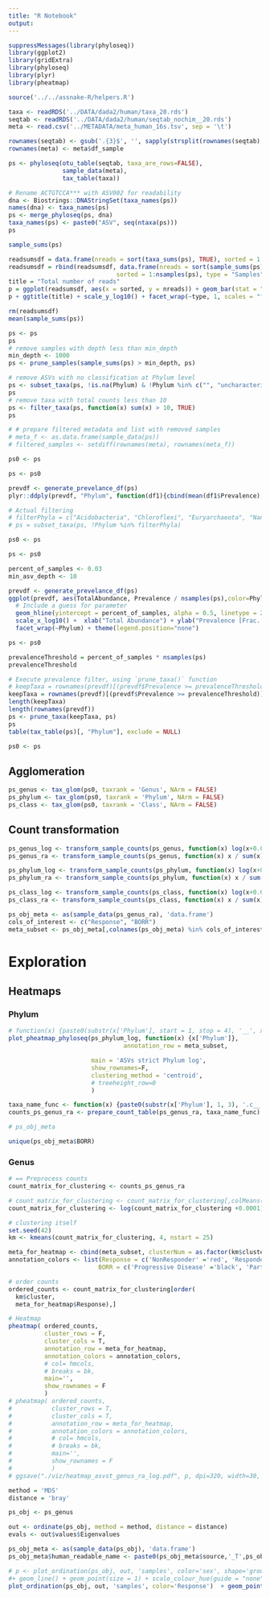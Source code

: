 ```yaml
---
title: "R Notebook"
output: 
---
```


```r
suppressMessages(library(phyloseq))
library(ggplot2)
library(gridExtra)
library(phyloseq)
library(plyr)
library(pheatmap)

source('../../assnake-R/helpers.R')
```


```r
taxa <- readRDS('../DATA/dada2/human/taxa_20.rds')
seqtab <- readRDS('../DATA/dada2/human/seqtab_nochim__20.rds')
meta <- read.csv('../METADATA/meta_human_16s.tsv', sep = '\t')

rownames(seqtab) <- gsub('.{3}$', '', sapply(strsplit(rownames(seqtab), ".", fixed = TRUE), `[`, 1))
rownames(meta) <- meta$df_sample
```



```r
ps <- phyloseq(otu_table(seqtab, taxa_are_rows=FALSE),
               sample_data(meta),
               tax_table(taxa))

# Rename ACTGTCCA*** with ASV002 for readability
dna <- Biostrings::DNAStringSet(taxa_names(ps))
names(dna) <- taxa_names(ps)
ps <- merge_phyloseq(ps, dna)
taxa_names(ps) <- paste0("ASV", seq(ntaxa(ps)))
ps
```

```r
sample_sums(ps)
```


```r
readsumsdf = data.frame(nreads = sort(taxa_sums(ps), TRUE), sorted = 1:ntaxa(ps), type = "OTUs")
readsumsdf = rbind(readsumsdf, data.frame(nreads = sort(sample_sums(ps),TRUE), 
                              sorted = 1:nsamples(ps), type = "Samples"))
title = "Total number of reads"
p = ggplot(readsumsdf, aes(x = sorted, y = nreads)) + geom_bar(stat = "identity")
p + ggtitle(title) + scale_y_log10() + facet_wrap(~type, 1, scales = "free")

rm(readsumsdf)
mean(sample_sums(ps))
```


```r
ps <- ps
ps
# remove samples with depth less than min_depth
min_depth <- 1000
ps <- prune_samples(sample_sums(ps) > min_depth, ps)

# remove ASVs with no classification at Phylum level
ps <- subset_taxa(ps, !is.na(Phylum) & !Phylum %in% c("", "uncharacterized"))
ps
# remove taxa with total counts less than 10
ps <- filter_taxa(ps, function(x) sum(x) > 10, TRUE)
ps

# # prepare filtered metadata and list with removed samples
# meta_f <- as.data.frame(sample_data(ps))
# filtered_samples <- setdiff(rownames(meta), rownames(meta_f))

ps0 <- ps
```

```r
ps <- ps0

prevdf <- generate_prevelance_df(ps)
plyr::ddply(prevdf, "Phylum", function(df1){cbind(mean(df1$Prevalence),sum(df1$Prevalence))})

# Actual filtering
# filterPhyla = c("Acidobacteria", "Chloroflexi", "Euryarchaeota", "Nanoarchaeaeota", "Planctomycetes", "Synergistetes")
# ps = subset_taxa(ps, !Phylum %in% filterPhyla)

ps0 <- ps
```


```r
ps <- ps0

percent_of_samples <- 0.03
min_asv_depth <- 10

prevdf <- generate_prevelance_df(ps)
ggplot(prevdf, aes(TotalAbundance, Prevalence / nsamples(ps),color=Phylum)) +
  # Include a guess for parameter
  geom_hline(yintercept = percent_of_samples, alpha = 0.5, linetype = 2) + geom_point(size = 0.3, alpha = 0.7) + geom_vline(xintercept = min_asv_depth, alpha = 0.5, linetype = 2) +
  scale_x_log10() +  xlab("Total Abundance") + ylab("Prevalence [Frac. Samples]") +
  facet_wrap(~Phylum) + theme(legend.position="none")
```


```r
ps <- ps0

prevalenceThreshold = percent_of_samples * nsamples(ps)
prevalenceThreshold

# Execute prevalence filter, using `prune_taxa()` function
# keepTaxa = rownames(prevdf)[(prevdf$Prevalence >= prevalenceThreshold) | (prevdf$TotalAbundance > min_asv_depth)]
keepTaxa = rownames(prevdf)[(prevdf$Prevalence >= prevalenceThreshold)]
length(keepTaxa)
length(rownames(prevdf))
ps <- prune_taxa(keepTaxa, ps)
ps
table(tax_table(ps)[, "Phylum"], exclude = NULL)

ps0 <- ps
```


## Agglomeration
```r
ps_genus <- tax_glom(ps0, taxrank = 'Genus', NArm = FALSE)
ps_phylum <- tax_glom(ps0, taxrank = 'Phylum', NArm = FALSE)
ps_class <- tax_glom(ps0, taxrank = 'Class', NArm = FALSE)

```

## Count transformation
```r
ps_genus_log <- transform_sample_counts(ps_genus, function(x) log(x+0.01))
ps_genus_ra <- transform_sample_counts(ps_genus, function(x) x / sum(x) )

ps_phylum_log <- transform_sample_counts(ps_phylum, function(x) log(x+0.01))
ps_phylum_ra <- transform_sample_counts(ps_phylum, function(x) x / sum(x) )

ps_class_log <- transform_sample_counts(ps_class, function(x) log(x+0.01))
ps_class_ra <- transform_sample_counts(ps_class, function(x) x / sum(x) )

ps_obj_meta <- as(sample_data(ps_genus_ra), 'data.frame')
cols_of_interest <- c("Response", "BORR")
meta_subset <- ps_obj_meta[,colnames(ps_obj_meta) %in% cols_of_interest]
```

# Exploration
## Heatmaps
### Phylum
```r
# function(x) {paste0(substr(x['Phylum'], start = 1, stop = 4), '__', x['Genus'])}
plot_pheatmap_phyloseq(ps_phylum_log, function(x) {x['Phylum']}, 
                                annotation_row = meta_subset,

                       main = 'ASVs strict Phylum log', 
                       show_rownames=F,
                       clustering_method = 'centroid',
                       # treeheight_row=0
                       )

```


```r
taxa_name_func <- function(x) {paste0(substr(x['Phylum'], 1, 3), '.c__' , substr(x['Class'], 1, 3), '.o__' , substr(x['Order'], 1, 5), '.f__' , substr(x['Family'], 1, 3), '.g__' , gsub('/', '', gsub("-", "", x['Genus'])))}
counts_ps_genus_ra <- prepare_count_table(ps_genus_ra, taxa_name_func)

# ps_obj_meta
```

```r
unique(ps_obj_meta$BORR)
```


### Genus
```r
# == Preprocess counts
count_matrix_for_clustering <- counts_ps_genus_ra

# count_matrix_for_clustering <- count_matrix_for_clustering[,colMeans(count_matrix_for_clustering) > 0.00001]
count_matrix_for_clustering <- log(count_matrix_for_clustering +0.0001)

# clustering itself
set.seed(42)
km <- kmeans(count_matrix_for_clustering, 4, nstart = 25)

meta_for_heatmap <- cbind(meta_subset, clusterNum = as.factor(km$cluster))
annotation_colors <- list(Response = c('NonResponder' ='red', 'Responder'="green"),
                         BORR = c('Progressive Disease' ='black', 'Partial Response'='red', 'Stable Disease'='yellow', 'Complete Response'='green'))

# order counts
ordered_counts <- count_matrix_for_clustering[order(
  km$cluster,
  meta_for_heatmap$Response),]

# Heatmap
pheatmap( ordered_counts, 
          cluster_rows = F,
          cluster_cols = T,
          annotation_row = meta_for_heatmap,
          annotation_colors = annotation_colors,
          # col= hmcols, 
          # breaks = bk,
          main='',
          show_rownames = F
          )
# pheatmap( ordered_counts, 
#           cluster_rows = T,
#           cluster_cols = T,
#           annotation_row = meta_for_heatmap,
#           annotation_colors = annotation_colors,
#           # col= hmcols, 
#           # breaks = bk,
#           main='',
#           show_rownames = F
#           )
# ggsave("./viz/heatmap_asvst_genus_ra_log.pdf", p, dpi=320, width=30, height = 17, units='in')

```



```r
method = 'MDS'
distance = 'bray'

ps_obj <- ps_genus

out <- ordinate(ps_obj, method = method, distance = distance)
evals <- out$values$Eigenvalues

ps_obj_meta <- as(sample_data(ps_obj), 'data.frame')
ps_obj_meta$human_readable_name <- paste0(ps_obj_meta$source,'_T',ps_obj_meta$time_point)

# p <- plot_ordination(ps_obj, out, 'samples', color='sex', shape='group', label='day')  
#+ geom_line() + geom_point(size = 1) + scale_colour_hue(guide = "none")
plot_ordination(ps_obj, out, 'samples', color='Response')  + geom_point(size = 3)

```










